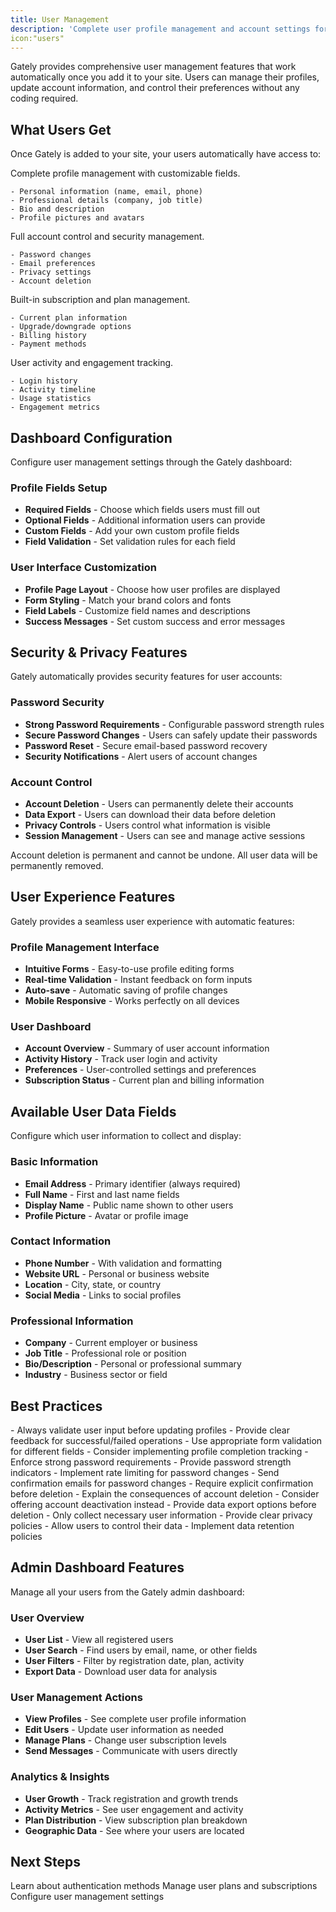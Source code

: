 ```yaml
---
title: User Management
description: 'Complete user profile management and account settings for your website'
icon:"users"
---
```


Gately provides comprehensive user management features that work automatically once you add it to your site. Users can manage their profiles, update account information, and control their preferences without any coding required.

## What Users Get

Once Gately is added to your site, your users automatically have access to:

<CardGroup cols={2}>
  <Card title="User Profiles" icon="user">
    Complete profile management with customizable fields.
    
    - Personal information (name, email, phone)
    - Professional details (company, job title)
    - Bio and description
    - Profile pictures and avatars
  </Card>
  
  <Card title="Account Settings" icon="settings">
    Full account control and security management.
    
    - Password changes
    - Email preferences
    - Privacy settings
    - Account deletion
  </Card>
  
  <Card title="Subscription Management" icon="credit-card">
    Built-in subscription and plan management.
    
    - Current plan information
    - Upgrade/downgrade options
    - Billing history
    - Payment methods
  </Card>
  
  <Card title="Activity Tracking" icon="activity">
    User activity and engagement tracking.
    
    - Login history
    - Activity timeline
    - Usage statistics
    - Engagement metrics
  </Card>
</CardGroup>

## Dashboard Configuration

Configure user management settings through the Gately dashboard:

### Profile Fields Setup
- **Required Fields** - Choose which fields users must fill out
- **Optional Fields** - Additional information users can provide
- **Custom Fields** - Add your own custom profile fields
- **Field Validation** - Set validation rules for each field

### User Interface Customization
- **Profile Page Layout** - Choose how user profiles are displayed
- **Form Styling** - Match your brand colors and fonts
- **Field Labels** - Customize field names and descriptions
- **Success Messages** - Set custom success and error messages

## Security & Privacy Features

Gately automatically provides security features for user accounts:

### Password Security
- **Strong Password Requirements** - Configurable password strength rules
- **Secure Password Changes** - Users can safely update their passwords
- **Password Reset** - Secure email-based password recovery
- **Security Notifications** - Alert users of account changes

### Account Control
- **Account Deletion** - Users can permanently delete their accounts
- **Data Export** - Users can download their data before deletion
- **Privacy Controls** - Users control what information is visible
- **Session Management** - Users can see and manage active sessions

<Warning>
Account deletion is permanent and cannot be undone. All user data will be permanently removed.
</Warning>

## User Experience Features

Gately provides a seamless user experience with automatic features:

### Profile Management Interface
- **Intuitive Forms** - Easy-to-use profile editing forms
- **Real-time Validation** - Instant feedback on form inputs
- **Auto-save** - Automatic saving of profile changes
- **Mobile Responsive** - Works perfectly on all devices

### User Dashboard
- **Account Overview** - Summary of user account information
- **Activity History** - Track user login and activity
- **Preferences** - User-controlled settings and preferences
- **Subscription Status** - Current plan and billing information

## Available User Data Fields

Configure which user information to collect and display:

### Basic Information
- **Email Address** - Primary identifier (always required)
- **Full Name** - First and last name fields
- **Display Name** - Public name shown to other users
- **Profile Picture** - Avatar or profile image

### Contact Information
- **Phone Number** - With validation and formatting
- **Website URL** - Personal or business website
- **Location** - City, state, or country
- **Social Media** - Links to social profiles

### Professional Information
- **Company** - Current employer or business
- **Job Title** - Professional role or position
- **Bio/Description** - Personal or professional summary
- **Industry** - Business sector or field

## Best Practices

<AccordionGroup>
  <Accordion title="Profile Management">
    - Always validate user input before updating profiles
    - Provide clear feedback for successful/failed operations
    - Use appropriate form validation for different fields
    - Consider implementing profile completion tracking
  </Accordion>
  
  <Accordion title="Password Security">
    - Enforce strong password requirements
    - Provide password strength indicators
    - Implement rate limiting for password changes
    - Send confirmation emails for password changes
  </Accordion>
  
  <Accordion title="Account Deletion">
    - Require explicit confirmation before deletion
    - Explain the consequences of account deletion
    - Consider offering account deactivation instead
    - Provide data export options before deletion
  </Accordion>
  
  <Accordion title="Data Privacy">
    - Only collect necessary user information
    - Provide clear privacy policies
    - Allow users to control their data
    - Implement data retention policies
  </Accordion>
</AccordionGroup>

## Admin Dashboard Features

Manage all your users from the Gately admin dashboard:

### User Overview
- **User List** - View all registered users
- **User Search** - Find users by email, name, or other fields
- **User Filters** - Filter by registration date, plan, activity
- **Export Data** - Download user data for analysis

### User Management Actions
- **View Profiles** - See complete user profile information
- **Edit Users** - Update user information as needed
- **Manage Plans** - Change user subscription levels
- **Send Messages** - Communicate with users directly

### Analytics & Insights
- **User Growth** - Track registration and growth trends
- **Activity Metrics** - See user engagement and activity
- **Plan Distribution** - View subscription plan breakdown
- **Geographic Data** - See where your users are located

## Next Steps

<CardGroup cols={3}>
  <Card
    title="Authentication"
    icon="key"
    href="/authentication"
  >
    Learn about authentication methods
  </Card>
  <Card
    title="Plans & Tiers"
    icon="crown"
    href="/plans"
  >
    Manage user plans and subscriptions
  </Card>
  <Card
    title="Dashboard"
    icon="settings"
    href="https://app.usegately.com"
  >
    Configure user management settings
  </Card>
</CardGroup>